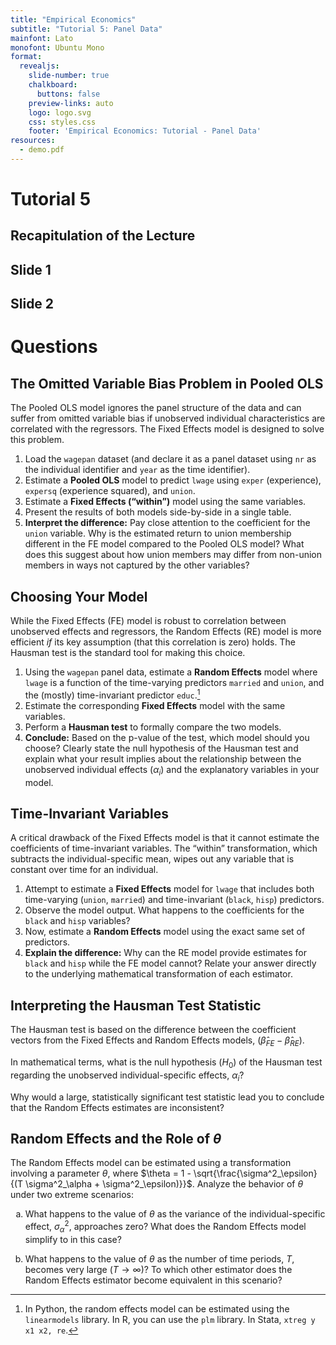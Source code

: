 ```yaml
---
title: "Empirical Economics"
subtitle: "Tutorial 5: Panel Data"
mainfont: Lato
monofont: Ubuntu Mono
format:
  revealjs: 
    slide-number: true
    chalkboard: 
      buttons: false
    preview-links: auto
    logo: logo.svg
    css: styles.css
    footer: 'Empirical Economics: Tutorial - Panel Data'
resources:
  - demo.pdf
---
```


# Tutorial 5

## Recapitulation of the Lecture

## Slide 1

## Slide 2

# Questions

## The Omitted Variable Bias Problem in Pooled OLS

The Pooled OLS model ignores the panel structure of the data and can suffer from omitted variable bias if unobserved individual characteristics are correlated with the regressors. The Fixed Effects model is designed to solve this problem.

1.  Load the `wagepan` dataset (and declare it as a panel dataset using `nr` as the individual identifier and `year` as the time identifier).
2.  Estimate a **Pooled OLS** model to predict `lwage` using `exper` (experience), `expersq` (experience squared), and `union`.
3.  Estimate a **Fixed Effects ("within")** model using the same variables.
4.  Present the results of both models side-by-side in a single table.
5.  **Interpret the difference:** Pay close attention to the coefficient for the `union` variable. Why is the estimated return to union membership different in the FE model compared to the Pooled OLS model? What does this suggest about how union members may differ from non-union members in ways not captured by the other variables?

## Choosing Your Model 

While the Fixed Effects (FE) model is robust to correlation between unobserved effects and regressors, the Random Effects (RE) model is more efficient *if* its key assumption (that this correlation is zero) holds. The Hausman test is the standard tool for making this choice.

1.  Using the `wagepan` panel data, estimate a **Random Effects** model where `lwage` is a function of the time-varying predictors `married` and `union`, and the (mostly) time-invariant predictor `educ`.^[In Python, the random effects model can be estimated using the `linearmodels` library. In R, you can use the `plm` library. In Stata, `xtreg y x1 x2, re`.]
2.  Estimate the corresponding **Fixed Effects** model with the same variables.
3.  Perform a **Hausman test** to formally compare the two models.
4.  **Conclude:** Based on the p-value of the test, which model should you choose? Clearly state the null hypothesis of the Hausman test and explain what your result implies about the relationship between the unobserved individual effects ($\alpha_i$) and the explanatory variables in your model.


## Time-Invariant Variables

A critical drawback of the Fixed Effects model is that it cannot estimate the coefficients of time-invariant variables. The "within" transformation, which subtracts the individual-specific mean, wipes out any variable that is constant over time for an individual.

1.  Attempt to estimate a **Fixed Effects** model for `lwage` that includes both time-varying (`union`, `married`) and time-invariant (`black`, `hisp`) predictors.
2.  Observe the model output. What happens to the coefficients for the `black` and `hisp` variables?
3.  Now, estimate a **Random Effects** model using the exact same set of predictors.
4.  **Explain the difference:** Why can the RE model provide estimates for `black` and `hisp` while the FE model cannot? Relate your answer directly to the underlying mathematical transformation of each estimator.


## Interpreting the Hausman Test Statistic

The Hausman test is based on the difference between the coefficient vectors from the Fixed Effects and Random Effects models, $(\hat{\beta}_{FE} - \hat{\beta}_{RE})$. 

In mathematical terms, what is the null hypothesis ($H_0$) of the Hausman test regarding the unobserved individual-specific effects, $\alpha_i$? 

Why would a large, statistically significant test statistic lead you to conclude that the Random Effects estimates are inconsistent?

## Random Effects and the Role of $\theta$

The Random Effects model can be estimated using a transformation involving a parameter $\theta$, where $\theta = 1 - \sqrt{\frac{\sigma^2_\epsilon}{(T \sigma^2_\alpha + \sigma^2_\epsilon)}}$. Analyze the behavior of $\theta$ under two extreme scenarios:

a. What happens to the value of $\theta$ as the variance of the individual-specific effect, $\sigma^2_\alpha$, approaches zero? What does the Random Effects model simplify to in this case?

b. What happens to the value of $\theta$ as the number of time periods, $T$, becomes very large ($T \to \infty$)? To which other estimator does the Random Effects estimator become equivalent in this scenario?

